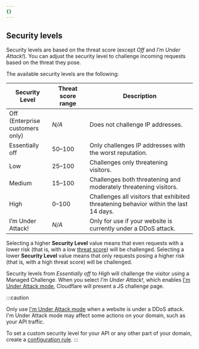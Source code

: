 ```yaml
---
{}
---
```


## Security levels

Security levels are based on the threat score (except _Off_ and _I’m Under Attack!_). You can adjust the security level to challenge incoming requests based on the threat they pose.

The available security levels are the following:

| Security Level                      | Threat score range | Description                                                                          |
| ----------------------------------- | ------------------ | ------------------------------------------------------------------------------------ |
| Off (Enterprise<br/>customers only) | _N/A_              | Does not challenge IP addresses.                                                     |
| Essentially off                     | 50–100             | Only challenges IP addresses with the worst reputation.                              |
| Low                                 | 25–100             | Challenges only threatening visitors.                                                |
| Medium                              | 15–100             | Challenges both threatening and moderately threatening visitors.                     |
| High                                | 0–100              | Challenges all visitors that exhibited threatening behavior within the last 14 days. |
| I’m Under Attack!                   | _N/A_              | Only for use if your website is currently under a DDoS attack.                       |

Selecting a higher **Security Level** value means that even requests with a lower risk (that is, with a low [threat score](#threat-score)) will be challenged. Selecting a lower **Security Level** value means that only requests posing a higher risk (that is, with a high threat score) will be challenged.

Security levels from _Essentially off_ to _High_ will challenge the visitor using a Managed Challenge. When you select _I'm Under Attack!_, which enables [I'm Under Attack mode](/fundamentals/reference/under-attack-mode/), Cloudflare will present a JS challenge page.

:::caution

Only use [I'm Under Attack mode](/fundamentals/reference/under-attack-mode/) when a website is under a DDoS attack. I'm Under Attack mode may affect some actions on your domain, such as your API traffic.

To set a custom security level for your API or any other part of your domain, create a [configuration rule](/rules/configuration-rules/).
:::
